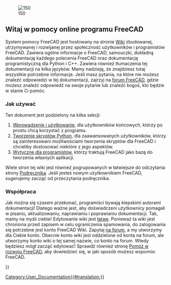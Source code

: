 <languages/>
{{Docnav/pl
|
|[[About_FreeCAD/pl|Informacje na temat FreeCAD]]
}}

[[Image:Crystal_Clear_app_tutorials.png|right|150]]

<span id="Welcome_to_the_FreeCAD_on-line_help"></span>
==Witaj w pomocy online programu FreeCAD==

System pomocy FreeCAD jest hostowany na stronie [https://wiki.freecad.org Wiki] zbudowanej, utrzymywanej i rozwijanej przez społeczność użytkowników i programistów FreeCAD. Zawiera ogólne informacje o FreeCAD, samouczki, dokładną dokumentację każdego polecenia FreeCAD oraz dokumentację programistyczną dla Python i C++. Zawiera również tłumaczenia tej dokumentacji na kilka języków. Mamy nadzieję, że znajdziesz tutaj wszystkie potrzebne informacje. Jeśli masz pytania, na które nie możesz znaleźć odpowiedzi w tej dokumentacji, zajrzyj na [https://forum.freecad.org forum FreeCAD], gdzie możesz znaleźć odpowiedź na swoje pytanie lub znaleźć kogoś, kto będzie w stanie Ci pomóc.

<span id="How_to_use"></span>
===Jak używać===

Ten dokument jest podzielony na kilka sekcji:
# [[User_hub/pl|Wprowadzenie i użytkowanie]], dla użytkowników końcowych, którzy po prostu chcą korzystać z programu.
# [[Power_users hub/pl|Tworzenie skryptów Python]], dla zaawansowanych użytkowników, którzy są zainteresowani możliwościami tworzenia skryptów dla FreeCAD i chcieliby dostosować niektóre z jego aspektów.
# [[Developer_hub/pl|Wytyczne dla programistów]], którzy traktują FreeCAD jako bazę do tworzenia własnych aplikacji.

Wiele stron tej wiki jest również pogrupowanych w łatwiejsze do odczytania strony [[Manual|Podręcznika]]. Jeśli jesteś nowym użytkownikiem FreeCAD, sugerujemy zacząć od przeczytania podręcznika.

<span id="Contribute"></span>
===Współpraca===

Jak można się czasem przekonać, programiści bywają kiepskimi autorami dokumentacji! Dlatego ważne jest, aby doświadczeni użytkownicy pomagali w pisaniu, aktualizowaniu, naprawianiu i poprawianiu dokumentacji. Tak, mamy na myśli ciebie! Edytowanie wiki jest [https://www.mediawiki.org/wiki/Help:Formatting łatwe]. Ponieważ ta wiki jest chroniona przed zapisem w celu ograniczenia spamowania, do zalogowania się potrzebne jest konto FreeCAD Wiki. Zapytaj [https://forum.freecad.org/viewtopic.php?t=6830 na forum], a my utworzymy dla Ciebie konto. Obecnie konto wiki jest oddzielone od konta na forum, ale utworzymy konto wiki o tej samej nazwie, co konto na forum. Wtedy będziesz mógł zacząć edytować!  Sprawdź również stronę [https://wiki.freecad.org/Help_FreeCAD/pl Pomóż w rozwoju FreeCAD], aby dowiedzieć się, w jaki sposób możesz wspomóc FreeCAD.

{{docnav/pl
|
|[[About_FreeCAD/pl|Informacje na temat FreeCAD]]
}}

{{Userdocnavi{{#translation:}}}}
[[Category:User_Documentation{{#translation:}}]]